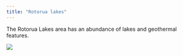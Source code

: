 ```yaml
---
title: "Rotorua lakes"
---
```


The Rotorua Lakes area has an abundance of lakes and geothermal features.

![](images/rotorua-lakes.jpeg)
